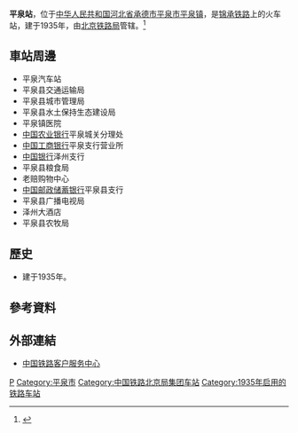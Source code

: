 {{Infobox China railway station 
|车站名称 = 平泉站
|图片 = 
|图片介绍 = 
|其他名称 = 八沟站
|车站拼音 = Pingquan
|英文名称 = Pingquan Railway Station
|车站代码 = 52415<ref>{{cite book|title=中华人民共和国铁路车站代码（GB/T 10302-2010）|publisher=中国标准出版社|year=2010|isbn=155066140495|ignore-isbn-error=true|pages=27}}</ref>
|电报码 = PQP
|拼音码 = PQU
|车站位置 = [[河北省|河北省]][[承德市|承德市]][[平泉市|平泉市]][[平泉镇_(平泉县)|平泉镇]]
|归属 = [[北京铁路局|北京铁路局]]
|线路 = [[锦承铁路|锦承铁路]]
|车站等级 = [[二等站_(中铁)|二等站]]
|月台数目 = 
|站台面 = 
|股道数目 = 
|坐标 = 
|网站 = 
}}
'''平泉站'''，位于[[中华人民共和国|中华人民共和国]][[河北省|河北省]][[承德市|承德市]][[平泉市|平泉市]][[平泉镇_(平泉县)|平泉镇]]，是[[锦承铁路|锦承铁路]]上的火车站，建于1935年，由[[北京铁路局|北京铁路局]]管辖。<ref>{{Cite web |url=http://search.huochepiao.com/huochezhan/jieshao/3098.htm |title=平泉火车站介绍 |accessdate=2017-02-06 |archive-date=2017-02-06 |archive-url=https://web.archive.org/web/20170206105907/http://search.huochepiao.com/huochezhan/jieshao/3098.htm |dead-url=no }}</ref>
==車站周邊==
* 平泉汽车站
* 平泉县交通运输局
* 平泉县城市管理局
* 平泉县水土保持生态建设局
* 平泉镇医院
* [[中国农业银行|中国农业银行]]平泉城关分理处
* [[中国工商银行|中国工商银行]]平泉支行营业所
* [[中国银行|中国银行]]泽州支行
* 平泉县粮食局
* 老赔购物中心
* [[中国邮政储蓄银行|中国邮政储蓄银行]]平泉县支行
* 平泉县广播电视局
* 泽州大酒店
* 平泉县农牧局

==歷史==
* 建于1935年。
==參考資料==
{{reflist}}
==外部連結==
* [http://www.12306.cn/mormhweb/ 中国铁路客户服务中心] {{Wayback|url=http://www.12306.cn/mormhweb/ |date=20180205163941 }}
{{China-rail-stub}}
{{锦承铁路}}
[[Category:承德市铁路车站|P]]
[[Category:平泉市|Category:平泉市]]
[[Category:中国铁路北京局集团车站|Category:中国铁路北京局集团车站]]
[[Category:1935年启用的铁路车站|Category:1935年启用的铁路车站]]